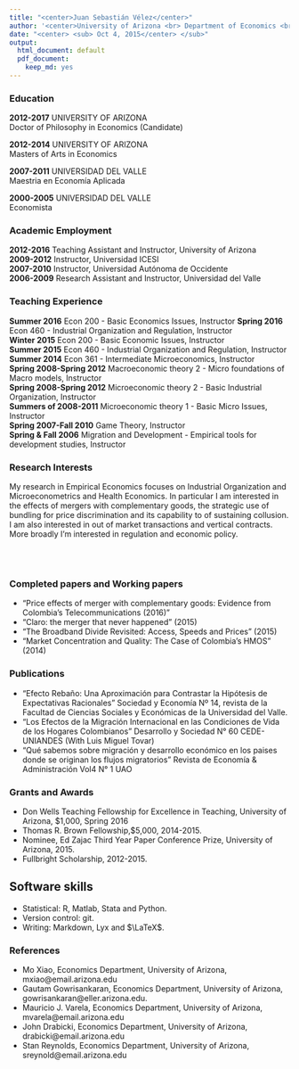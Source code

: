 ```yaml
---
title: "<center>Juan Sebastián Vélez</center>"
author: '<center>University of Arizona <br> Department of Economics <br> <sub>1130 East Helen Street McClelland Hall 401 <br> Phone: 520.481.89.39 <br> Website: sebastianvelez.me</sub></center>'
date: "<center> <sub> Oct 4, 2015</center> </sub>"
output:
  html_document: default
  pdf_document:
    keep_md: yes
---
```


### Education

**2012-2017** UNIVERSITY OF ARIZONA  
Doctor of Philosophy in Economics (Candidate)

**2012-2014** UNIVERSITY OF ARIZONA  
Masters of Arts in Economics

**2007-2011** UNIVERSIDAD DEL VALLE  
Maestria en Economía Aplicada

**2000-2005** UNIVERSIDAD DEL VALLE  
Economista


### Academic Employment
**2012-2016** Teaching Assistant and Instructor, University of Arizona  
**2009-2012** Instructor, Universidad ICESI  
**2007-2010** Instructor, Universidad Autónoma de Occidente  
**2006-2009** Research Assistant and Instructor, Universidad del Valle  

### Teaching Experience
**Summer 2016** Econ 200 - Basic Economics Issues, Instructor
**Spring 2016** Econ 460 - Industrial Organization and Regulation, Instructor  
**Winter 2015** Econ 200 - Basic Economic Issues, Instructor  
**Summer 2015** Econ 460 - Industrial Organization and Regulation, Instructor  
**Summer 2014** Econ 361 - Intermediate Microeconomics, Instructor  
**Spring 2008-Spring 2012** Macroeconomic theory 2 - Micro foundations of Macro models, Instructor  
**Spring 2008-Spring 2012** Microeconomic theory 2 - Basic Industrial Organization, Instructor  
**Summers of 2008-2011** Microeconomic theory 1 - Basic Micro Issues, Instructor  
**Spring 2007-Fall 2010** Game Theory, Instructor  
**Spring & Fall 2006** Migration and Development - Empirical tools for development studies, Instructor

### Research Interests
My research in Empirical Economics focuses on Industrial Organization and Microeconometrics and Health Economics. In particular I am interested in the effects of mergers with complementary goods, the strategic use of bundling for price discrimination and its capability to of sustaining collusion. I am also interested in out of market transactions and vertical contracts. More broadly I'm interested in regulation and economic policy.

<br>
<br>

### Completed papers and Working papers
- "Price effects of merger with complementary goods: Evidence from Colombia's Telecommunications (2016)"
- "Claro: the merger that never happened" (2015)
- "The Broadband Divide Revisited: Access, Speeds and Prices" (2015)  
- "Market Concentration and Quality: The Case of Colombia's HMOS" (2014)

### Publications
- "Efecto Rebaño: Una Aproximación para Contrastar la Hipótesis de Expectativas Racionales” Sociedad y Economía Nº 14, revista de la Facultad de Ciencias Sociales y Económicas de la Universidad del Valle.
- “Los Efectos de la Migración Internacional en las Condiciones de Vida de los Hogares Colombianos” Desarrollo y Sociedad N° 60 CEDE-UNIANDES (With Luis Miguel Tovar)  
- "Qué sabemos sobre migración y desarrollo económico en los paises donde se originan los flujos migratorios” Revista de Economía & Administración Vol4 N° 1 UAO

### Grants and Awards
- Don Wells Teaching Fellowship for Excellence in Teaching, University of Arizona, $1,000,
Spring 2016
- Thomas R. Brown Fellowship,$5,000,  2014-2015.
- Nominee, Ed Zajac Third Year Paper Conference Prize, University of Arizona, 2015.
- Fullbright Scholarship, 2012-2015.



## Software skills

- Statistical: R, Matlab, Stata and Python.
- Version control: git.
- Writing: Markdown, Lyx and $\LaTeX$.


### References
- Mo Xiao, Economics Department, University of Arizona, mxiao@email.arizona.edu
- Gautam Gowrisankaran, Economics Department, University of Arizona, gowrisankaran@eller.arizona.edu.
- Mauricio J. Varela, Economics Department, University of Arizona, mvarela@email.arizona.edu 
- John Drabicki, Economics Department, University of Arizona, drabicki@email.arizona.edu
- Stan Reynolds, Economics Department, University of Arizona, sreynold@email.arizona.edu  
 
